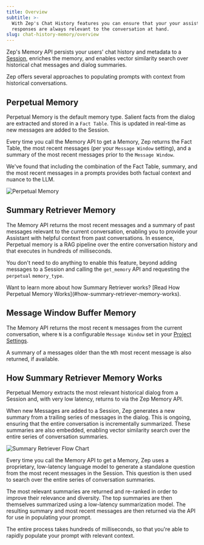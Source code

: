 ```yaml
---
title: Overview
subtitle: >-
  With Zep's Chat History features you can ensure that your your assistant's
  responses are always relevant to the conversation at hand.
slug: chat-history-memory/overview
---
```



Zep's Memory API persists your users' chat history and metadata to a [Session](sessions), enriches the memory, and
enables vector similarity search over historical chat messages and dialog summaries.

Zep offers several approaches to populating prompts with context from historical conversations.

## Perpetual Memory

Perpetual Memory is the default memory type. Salient facts from the dialog are extracted and stored in a `Fact Table`. This
is updated in real-time as new messages are added to the Session.

Every time you call the Memory API to get a Memory,
Zep returns the Fact Table, the most recent messages (per your `Message Window` setting), and a summary of the most recent
messages prior to the `Message Window`.

We've found that including the combination of the Fact Table, summary, and the most recent messages in a prompts provides both factual
context and nuance to the LLM.

<Frame>
  <img alt="Perpetual Memory" src="images/fact-table.png" />
</Frame>

## Summary Retriever Memory

The Memory API returns the most recent messages and a summary of past messages relevant to the
current conversation, enabling you to provide your Assistant with helpful context from past conversations. In essence,
Perpetual memory
is a RAG pipeline over the entire conversation history and that executes in hundreds
of milliseconds.

You don't need to do anything to enable this feature, beyond adding messages to a Session and
calling the `get_memory` API and requesting the `perpetual` `memory_type`.

<Note>
  Want to learn more about how Summary Retriever works? [Read How Perpetual Memory
  Works](#how-summary-retriever-memory-works).
</Note>

## Message Window Buffer Memory

The Memory API returns the most recent `N` messages from the current conversation, where `N` is a
configurable `Message Window` set in your [Project Settings](/getting-started/projects).

A summary of a messages older than the `N`th most recent message is also returned, if available.

## How Summary Retriever Memory Works

Perpetual Memory extracts the most relevant historical dialog from a Session and, with very low latency, returns to via
the Zep Memory API.

When new Messages are added to a Session, Zep generates a new summary from a trailing series of messages in the dialog.
This is ongoing, ensuring that the entire conversation is incrementally summarized.
These summaries are also embedded, enabling vector similarity search over the entire series of conversation summaries.

<Frame>
  <img alt="Summary Retriever Flow Chart" src="images/perpetual_memory.png" />
</Frame>

Every time you call the Memory API to get a Memory, Zep uses a proprietary, low-latency language model to generate a
standalone
question from the most recent messages in the Session. This question is then used to search over the entire series of
conversation summaries.

The most relevant summaries are returned and re-ranked in order to
improve their relevance and diversity. The top summaries are then themselves summarized using a
low-latency summarization model. The resulting summary and most recent messages are then returned via the API for use in
populating your prompt.

The entire process takes hundreds of milliseconds, so that you're able to rapidly populate your prompt with relevant
context.
